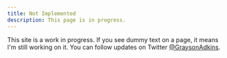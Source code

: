 ```yaml
---
title: Not Implemented
description: This page is in progress.
---
```


<Callout>

This site is a work in progress. If you see dummy text on a page, it means I'm still working on it. You can follow updates on Twitter [@GraysonAdkins](https://twitter.com/GraysonAdkins).

</Callout>
